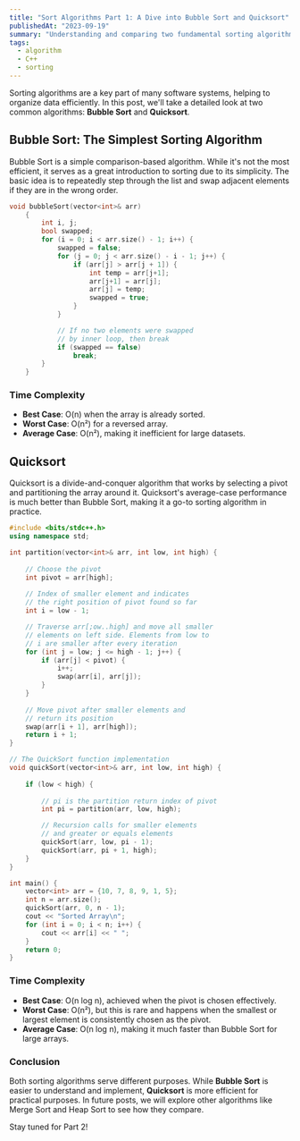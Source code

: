 ```yaml
---
title: "Sort Algorithms Part 1: A Dive into Bubble Sort and Quicksort"
publishedAt: "2023-09-19"
summary: "Understanding and comparing two fundamental sorting algorithms: Bubble Sort and Quicksort."
tags:
  - algorithm
  - C++
  - sorting
---
```


Sorting algorithms are a key part of many software systems, helping to organize data efficiently. In this post, we'll take a detailed look at two common algorithms: **Bubble Sort** and **Quicksort**.

## Bubble Sort: The Simplest Sorting Algorithm

Bubble Sort is a simple comparison-based algorithm. While it's not the most efficient, it serves as a great introduction to sorting due to its simplicity. The basic idea is to repeatedly step through the list and swap adjacent elements if they are in the wrong order.

```c++
void bubbleSort(vector<int>& arr)
    {
        int i, j;
        bool swapped;
        for (i = 0; i < arr.size() - 1; i++) {
            swapped = false;
            for (j = 0; j < arr.size() - i - 1; j++) {
                if (arr[j] > arr[j + 1]) {
                    int temp = arr[j+1];
                    arr[j+1] = arr[j];
                    arr[j] = temp;
                    swapped = true;
                }
            }

            // If no two elements were swapped
            // by inner loop, then break
            if (swapped == false)
                break;
        }
    }
```

### Time Complexity

- **Best Case**: O(n) when the array is already sorted.
- **Worst Case**: O(n²) for a reversed array.
- **Average Case**: O(n²), making it inefficient for large datasets.


## Quicksort

Quicksort is a divide-and-conquer algorithm that works by selecting a pivot and partitioning the array around it. Quicksort's average-case performance is much better than Bubble Sort, making it a go-to sorting algorithm in practice.

```c++
#include <bits/stdc++.h>
using namespace std;

int partition(vector<int>& arr, int low, int high) {
  
    // Choose the pivot
    int pivot = arr[high];
  
    // Index of smaller element and indicates 
    // the right position of pivot found so far
    int i = low - 1;

    // Traverse arr[;ow..high] and move all smaller
    // elements on left side. Elements from low to 
    // i are smaller after every iteration
    for (int j = low; j <= high - 1; j++) {
        if (arr[j] < pivot) {
            i++;
            swap(arr[i], arr[j]);
        }
    }
    
    // Move pivot after smaller elements and
    // return its position
    swap(arr[i + 1], arr[high]);  
    return i + 1;
}

// The QuickSort function implementation
void quickSort(vector<int>& arr, int low, int high) {
  
    if (low < high) {
      
        // pi is the partition return index of pivot
        int pi = partition(arr, low, high);

        // Recursion calls for smaller elements
        // and greater or equals elements
        quickSort(arr, low, pi - 1);
        quickSort(arr, pi + 1, high);
    }
}

int main() {
    vector<int> arr = {10, 7, 8, 9, 1, 5};
    int n = arr.size();
    quickSort(arr, 0, n - 1);
    cout << "Sorted Array\n";
    for (int i = 0; i < n; i++) {
        cout << arr[i] << " ";
    }
    return 0;
}

```

### Time Complexity

- **Best Case**: O(n log n), achieved when the pivot is chosen effectively.
- **Worst Case**: O(n²), but this is rare and happens when the smallest or largest element is consistently chosen as the pivot.
- **Average Case**: O(n log n), making it much faster than Bubble Sort for large arrays.


### Conclusion

Both sorting algorithms serve different purposes. While **Bubble Sort** is easier to understand and implement, **Quicksort** is more efficient for practical purposes. In future posts, we will explore other algorithms like Merge Sort and Heap Sort to see how they compare.

Stay tuned for Part 2!
